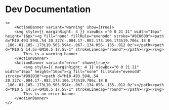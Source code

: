 # Dev Documentation

```tsx
<>
    <ActionBanner variant="warning" show={true}>
    <svg style={{ marginRight: 4 }} viewBox ="0 0 21 21" width="16px" height="16px"><g fill="none" fillRule="evenodd" stroke="#8C6600"><path d="M10.493.594L.54 20.327c-.084.17-.082.173.106.173h19.706c.18 0 .186-.01.105-.173L10.505.594c-.067-.134.056-.135-.012 0z"></path><path d="M10.5 14.5v-6M10.5 17.5v-1" strokeLinecap="round"></path></g></svg> 
        This is a warning banner
    </ActionBanner>
    <ActionBanner variant="error" show={true}>
        <svg style={{ marginRight: 4 }} viewBox="0 0 21 21" width="16px" height="16px"><g fill="none" fillRule="evenodd" stroke="#992D38"><path d="M10.493.594L.54 20.327c-.084.17-.082.173.106.173h19.706c.18 0 .186-.01.105-.173L10.505.594c-.067-.134.056-.135-.012 0z"></path><path d="M10.5 14.5v-6M10.5 17.5v-1" strokeLinecap="round"></path></g></svg> 
        This is an error banner
    </ActionBanner>
</>
```

<RenderOnly>
    <ActionBannerExample />
</RenderOnly>